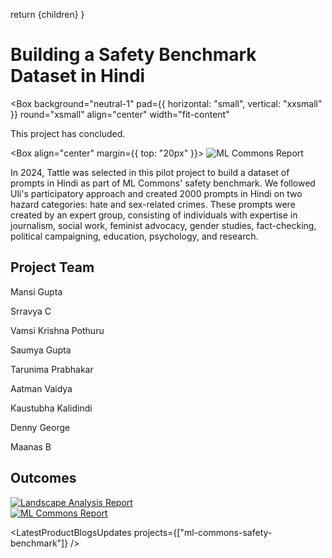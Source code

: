 
  return <DefaultLayoutNarrow>{children}</DefaultLayoutNarrow>
}


# Building a Safety Benchmark Dataset in Hindi

<Box
  background="neutral-1"
  pad={{ horizontal: "small", vertical: "xxsmall" }}
  round="xsmall"
  align="center"
  width="fit-content"
>
  <Text size="small">This project has concluded.</Text>
</Box>

<Box align="center" margin={{ top: "20px" }}>
  <Image src={mlCommonsImage} alt="ML Commons Report" fit="cover" />
</Box>

In 2024, Tattle was selected in this pilot project to build a dataset of prompts in Hindi as part of ML Commons' safety benchmark.
We followed Uli's participatory approach and created 2000 prompts in Hindi on two hazard categories: hate and sex-related crimes.
These prompts were created by an expert group, consisting of individuals with expertise in journalism, social work, feminist advocacy,
gender studies, fact-checking, political campaigning, education, psychology, and research.

## Project Team

<div class="grid grid-cols-3 gap-x-4 gap-y-2 sm:flex sm:flex-row sm:flex-wrap sm:gap-2">
  <p class="m-0">Mansi Gupta</p>
  <p class="m-0">Srravya C</p>
  <p class="m-0">Vamsi Krishna Pothuru</p>
  <p class="m-0">Saumya Gupta</p>
  <p class="m-0">Tarunima Prabhakar</p>
  <p class="m-0">Aatman Vaidya</p>
  <p class="m-0">Kaustubha Kalidindi</p>
  <p class="m-0">Denny George</p>
  <p class="m-0">Maanas B</p>
</div>

## Outcomes

<div className="flex flex-row gap-4">
  <div className="w-1/2 sm:w-full">
    <a
      href="https://drive.google.com/file/d/1OKpZ7qqT6hjbzaeUC7UnBF1oCTn7c70z/view"
      target="_blank"
    >
      <Image
        className="hover:scale-105 hover:shadow-2xl hover:bg-gray-50 rounded-md overflow-clip"
        src={mlCommonsReportTwo}
        alt="Landscape Analysis Report"
        fit="contain"
      />
    </a>
  </div>
  <div className="w-1/2 sm:w-full">
    <a href="https://arxiv.org/abs/2501.13912" target="_blank">
      <Image
        className="hover:scale-105 hover:shadow-2xl hover:bg-gray-50 rounded-md overflow-clip"
        src={mlCommonsReportOne}
        alt="ML Commons Report"
        fit="cover"
      />
    </a>
  </div>
</div>

<LatestProductBlogsUpdates projects={["ml-commons-safety-benchmark"]} />

